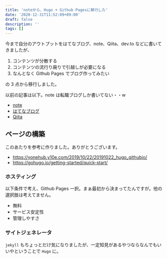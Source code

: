 ```yaml
---
title: 'noteから、Hugo + Github Pagesに移行した'
date: '2020-12-31T11:52:09+09:00'
draft: false
description: ''
tags: []
---
```


今まで自分のアウトプットをはてなブログ、note、Qiita、dev.to などに書いてきましたが、

1. コンテンツが分散する
2. コンテンツの流行り廃りで引越しが必要になる
3. なんとなく Github Pages でブログ作ってみたい

の 3 点から移行しました。

以前の記事は以下。note は転職ブログしか書いてない・・w

- [note](https://note.com/attsun)
- [はてなブログ](http://attsun-1031.hatenablog.com)
- [Qiita](https://qiita.com/__Attsun__)

## ページの構築

このあたりを参考に作りました。ありがとうございます。

- https://yonehub.y10e.com/2019/10/22/20191022_hugo_githubio/
- https://gohugo.io/getting-started/quick-start/

### ホスティング

以下条件で考え、Github Pages 一択。まぁ最初から決まってたんですが。他の選択肢は考えてません。

- 無料
- サービス安定性
- 管理しやすさ

### サイトジェネレータ

`jekyll` もちょっとだけ気になりましたが、一定知見があるやつならなんでもいいやということで `Hugo` に。
